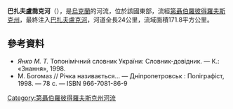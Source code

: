 '''巴扎夫盧喬克河'''（{{lang-uk|Базавлучок}}），是[[烏克蘭|烏克蘭]]的河流，位於該國東部，流經[[第聶伯羅彼得羅夫斯克州|第聶伯羅彼得羅夫斯克州]]，最終注入[[巴扎夫盧克河|巴扎夫盧克河]]，河道全長24公里，流域面積171.8平方公里。

==參考資料==
*''Янко М. Т.'' Топонімічний словник України: Словник-довідник. — К.: «Знання», 1998.
* М. Богомаз // Річка називається… — Дніпропетровськ : Поліграфіст, 1998. — 78 с. — ISBN 966-7081-86-9

{{DEFAULTSORT:Базавлучок (річка)}}
[[Category:第聶伯羅彼得羅夫斯克州河流|Category:第聶伯羅彼得羅夫斯克州河流]]


{{Ukraine-river-stub}}